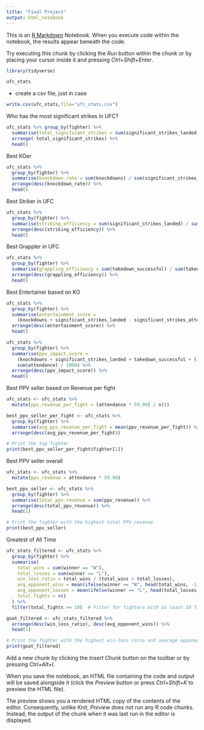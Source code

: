 ```yaml
---
title: "Final Project"
output: html_notebook
---
```


This is an [R Markdown](http://rmarkdown.rstudio.com) Notebook. When you execute code within the notebook, the results appear beneath the code. 

Try executing this chunk by clicking the *Run* button within the chunk or by placing your cursor inside it and pressing *Ctrl+Shift+Enter*. 

```r
library(tidyverse)
```

```r
ufc_stats
```
- create a csv file, just in case
```r
write.csv(ufc_stats,file="ufc_stats.csv")
```

Who has the most significant strikes in UFC? 
```r
ufc_stats %>% group_by(fighter) %>%
  summarise(total_significant_strikes = sum(significant_strikes_landed)) %>%
  arrange(-total_significant_strikes) %>%
  head()
```
Best KOer

```r
ufc_stats %>%
  group_by(fighter) %>%
  summarise(knockdown_rate = sum(knockdowns) / sum(significant_strikes_attempted)) %>%
  arrange(desc(knockdown_rate)) %>%
  head()
```
 Best Striker in UFC
```r
ufc_stats %>%
  group_by(fighter) %>%
  summarise(striking_efficiency = sum(significant_strikes_landed) / sum(significant_strikes_attempted)) %>%
  arrange(desc(striking_efficiency)) %>%
  head()
```
Best Grappler in UFC

```r
ufc_stats %>%
  group_by(fighter) %>%
  summarise(grappling_efficiency = sum(takedown_successful) / sum(takedown_attempted)) %>%
  arrange(desc(grappling_efficiency)) %>%
  head()
```

Best Entertainer based on KO

```r
ufc_stats %>%
  group_by(fighter) %>%
  summarise(entertainment_score = 
    (knockdowns + significant_strikes_landed - significant_strikes_attempted + submission_attempt) / 4) %>%
  arrange(desc(entertainment_score)) %>%
  head()
```
```r
ufc_stats %>%
  group_by(fighter) %>%
  summarise(ppv_impact_score = 
    (knockdowns + significant_strikes_landed + takedown_successful + (1 - takedown_rate) * 10) / 4 +
    sum(attendance) / 1000) %>%
  arrange(desc(ppv_impact_score)) %>%
  head()
```
Best PPV seller based on Revenue per fight
```r
ufc_stats <- ufc_stats %>%
  mutate(ppv_revenue_per_fight = (attendance * 59.99) / n())

best_ppv_seller_per_fight <- ufc_stats %>%
  group_by(fighter) %>%
  summarise(avg_ppv_revenue_per_fight = mean(ppv_revenue_per_fight)) %>%
  arrange(desc(avg_ppv_revenue_per_fight))

# Print the top fighter
print(best_ppv_seller_per_fight$fighter[1])
```
Best PPV seller overall
```r
ufc_stats <- ufc_stats %>%
  mutate(ppv_revenue = attendance * 59.99)

best_ppv_seller <- ufc_stats %>%
  group_by(fighter) %>%
  summarise(total_ppv_revenue = sum(ppv_revenue)) %>%
  arrange(desc(total_ppv_revenue)) %>%
  head(1)

# Print the fighter with the highest total PPV revenue
print(best_ppv_seller)
```

Greatest of All Time

```r
ufc_stats_filtered <- ufc_stats %>%
  group_by(fighter) %>%
  summarise(
    total_wins = sum(winner == "W"),
    total_losses = sum(winner == "L"),
    win_loss_ratio = total_wins / (total_wins + total_losses),
    avg_opponent_wins = mean(ifelse(winner == "W", head(total_wins, -1), 0)),
    avg_opponent_losses = mean(ifelse(winner == "L", head(total_losses, -1), 0)),
    total_fights = n()
  ) %>%
  filter(total_fights >= 10)  # Filter for fighters with at least 10 fights

goat_filtered <- ufc_stats_filtered %>%
  arrange(desc(win_loss_ratio), desc(avg_opponent_wins)) %>%
  head(1)

# Print the fighter with the highest win-loss ratio and average opponent wins
print(goat_filtered)
```

Add a new chunk by clicking the *Insert Chunk* button on the toolbar or by pressing *Ctrl+Alt+I*.

When you save the notebook, an HTML file containing the code and output will be saved alongside it (click the *Preview* button or press *Ctrl+Shift+K* to preview the HTML file).

The preview shows you a rendered HTML copy of the contents of the editor. Consequently, unlike *Knit*, *Preview* does not run any R code chunks. Instead, the output of the chunk when it was last run in the editor is displayed.
